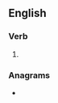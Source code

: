 ==English==

===Verb===
{{head|en|verb form}}

# {{en-third-person singular of|debase}}

===Anagrams===
* {{l|en|seabeds}}